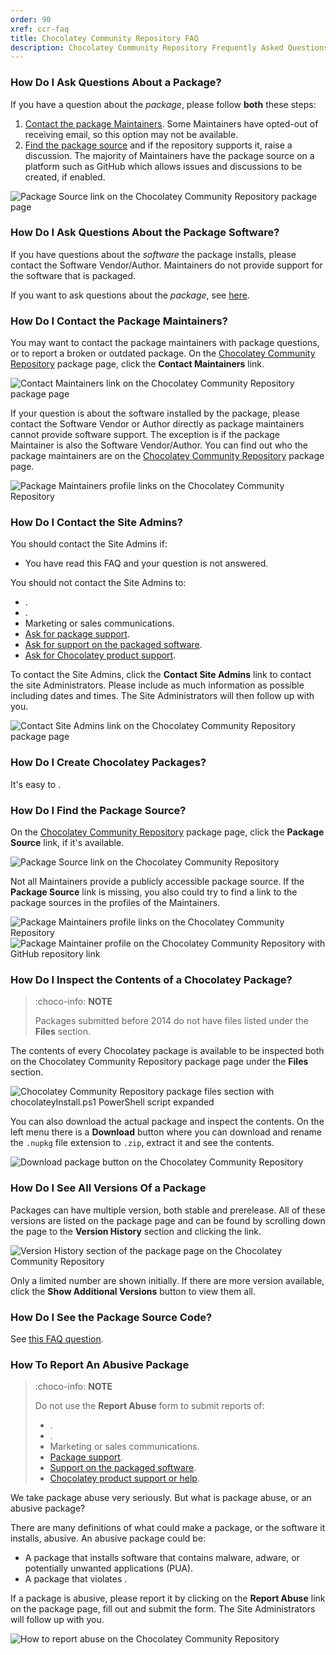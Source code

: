 ```yaml
---
order: 90
xref: ccr-faq
title: Chocolatey Community Repository FAQ
description: Chocolatey Community Repository Frequently Asked Questions
---
```


### How Do I Ask Questions About a Package?

If you have a question about the _package_, please follow **both** these steps:

1. [Contact the package Maintainers](#how-do-i-contact-the-package-maintainers). Some Maintainers have opted-out of receiving email, so this option may not be available.
1. [Find the package source](#how-do-i-find-the-package-source) and if the repository supports it, raise a discussion. The majority of Maintainers have the package source on a platform such as GitHub which allows issues and discussions to be created, if enabled.

![Package Source link on the Chocolatey Community Repository package page](/images/triage-packagesource.jpg)

### How Do I Ask Questions About the Package Software?

If you have questions about the _software_ the package installs, please contact the Software Vendor/Author. Maintainers do not provide support for the software that is packaged.

If you want to ask questions about the _package_, see [here](#how-do-i-ask-questions-about-a-package).

### How Do I Contact the Package Maintainers?

You may want to contact the package maintainers with package questions, or to report a broken or outdated package. On the [Chocolatey Community Repository](https://community.chocolatey.org/packages) package page, click the **Contact Maintainers** link.

![Contact Maintainers link on the Chocolatey Community Repository package page](/images/triage-maintainers.jpg)

If your question is about the software installed by the package, please contact the Software Vendor or Author directly as package maintainers cannot provide software support. The exception is if the package Maintainer is also the Software Vendor/Author. You can find out who the package maintainers are on the [Chocolatey Community Repository](https://community.chocolatey.org/packages) package page.

![Package Maintainers profile links on the Chocolatey Community Repository](/images/triage-maintainerlinks.jpg)

### How Do I Contact the Site Admins?

You should contact the Site Admins if:

* You have read this FAQ and your question is not answered.

You should not contact the Site Admins to:

* <Xref title="Request a package be updated" value="package-triage-process" anchor="package-is-outdated" />.
* <Xref title="Report a package is outdated" value="package-triage-process" anchor="package-is-outdated" />.
* Marketing or sales communications.
* [Ask for package support](#how-do-i-ask-questions-about-a-package).
* [Ask for support on the packaged software](#how-do-i-ask-questions-about-the-package-software).
* [Ask for Chocolatey product support](https://chocolatey.org/support).

To contact the Site Admins, click the **Contact Site Admins** link to contact the site Administrators. Please include as much information as possible including dates and times. The Site Administrators will then follow up with you.

![Contact Site Admins link on the Chocolatey Community Repository package page](/images/triage-siteadmins.jpg)

### How Do I Create Chocolatey Packages?

It's easy to <Xref title="create and maintain packages" value="create-packages" />.

### How Do I Find the Package Source?

On the [Chocolatey Community Repository](https://community.chocolatey.org/packages) package page, click the **Package Source** link, if it's available.

![Package Source link on the Chocolatey Community Repository](/images/triage-packagesource.jpg)

Not all Maintainers provide a publicly accessible package source. If the **Package Source** link is missing, you also could try to find a link to the package sources in the profiles of the Maintainers.

![Package Maintainers profile links on the Chocolatey Community Repository](/images/triage-maintainerlinks.jpg)
![Package Maintainer profile on the Chocolatey Community Repository with GitHub repository link](/images/triage-maintainerrepository.jpg)

### How Do I Inspect the Contents of a Chocolatey Package?

> :choco-info: **NOTE**
>
> Packages submitted before 2014 do not have files listed under the **Files** section.

The contents of every Chocolatey package is available to be inspected both on the Chocolatey Community Repository package page under the **Files** section.

![Chocolatey Community Repository package files section with chocolateyInstall.ps1 PowerShell script expanded](/images/moderation-10.jpg)

You can also download the actual package and inspect the contents. On the left menu there is a **Download** button where you can download and rename the `.nupkg` file extension to `.zip`, extract it and see the contents.

![Download package button on the Chocolatey Community Repository](/images/triage-download.jpg)

### How Do I See All Versions Of a Package

Packages can have multiple version, both stable and prerelease. All of these versions are listed on the package page and can be found by scrolling down the page to the **Version History** section and clicking the link.

![Version History section of the package page on the Chocolatey Community Repository](/images/packagepage-versionhistory.jpg)

Only a limited number are shown initially. If there are more version available, click the **Show Additional Versions** button to view them all.

### How Do I See the Package Source Code?

See [this FAQ question](#how-do-i-find-the-package-source).

### How To Report An Abusive Package

> :choco-info: **NOTE**
> 
> Do not use the **Report Abuse** form to submit reports of:
>
> * <Xref title="A package being outdated" value="package-triage-process" anchor="package-is-outdated" />.
> * <Xref title="A package being broken or not working" value="package-triage-process" anchor="package-is-broken" />.
> * Marketing or sales communications.
> * [Package support](#how-do-i-ask-questions-about-a-package).
> * [Support on the packaged software](#how-do-i-ask-questions-about-the-package-software).
> * [Chocolatey product support or help](https://chocolatey.org/support).

We take package abuse very seriously. But what is package abuse, or an abusive package?

There are many definitions of what could make a package, or the software it installs, abusive. An abusive package could be:

* A package that installs software that contains malware, adware, or potentially unwanted applications (PUA).
* A package that violates <Xref title="distribution rights" value="legal" anchor="distributions" />.

If a package is abusive, please report it by clicking on the **Report Abuse** link on the package page, fill out and submit the form. The Site Administrators will follow up with you.

![How to report abuse on the Chocolatey Community Repository](/images/triage-reportabuse.jpg)
